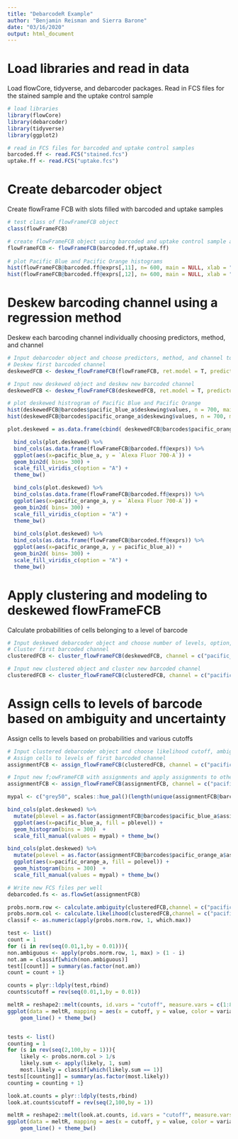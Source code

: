```yaml
---
title: "DebarcodeR Example"
author: "Benjamin Reisman and Sierra Barone"
date: "03/16/2020"
output: html_document
---
```


# Load libraries and read in data

Load flowCore, tidyverse, and debarcoder packages. Read in FCS files for the stained sample and the uptake control sample

```r

# load libraries
library(flowCore)
library(debarcoder)
library(tidyverse)
library(ggplot2)

# read in FCS files for barcoded and uptake control samples
barcoded.ff <- read.FCS("stained.fcs")
uptake.ff <- read.FCS("uptake.fcs")

```

# Create debarcoder object

Create flowFrame FCB with slots filled with barcoded and uptake samples

```r

# test class of flowFrameFCB object
class(flowFrameFCB)

# create flowFrameFCB object using barcoded and uptake control sample as flowFrames
flowFrameFCB <- flowFrameFCB(barcoded.ff,uptake.ff)
                              
# plot Pacific Blue and Pacific Orange histograms 
hist(flowFrameFCB@barcoded.ff@exprs[,11], n= 600, main = NULL, xlab = "Pacific Blue")
hist(flowFrameFCB@barcoded.ff@exprs[,12], n= 600, main = NULL, xlab = "Pacific Orange")

```
# Deskew barcoding channel using a regression method

Deskew each barcoding channel individually choosing predictors, method, and channel
```r

# Input debarcoder object and choose predictors, method, and channel to deskew (BC1)
# Deskew first barcoded channel
deskewedFCB <- deskew_flowFrameFCB(flowFrameFCB, ret.model = T, predictors = c("fsc_a","ssc_a"), channel = c("pacific_blue_a"), method = c("earth"))

# Input new deskewed object and deskew new barcoded channel
deskewedFCB <- deskew_flowFrameFCB(deskewedFCB, ret.model = T, predictors = c("fsc_a","ssc_a"), channel = c("pacific_orange_a"), method = c("earth"))

# plot deskewed histrogram of Pacific Blue and Pacific Orange
hist(deskewedFCB@barcodes$pacific_blue_a$deskewing$values, n = 700, main = NULL, xlab = "Pacific Blue")
hist(deskewedFCB@barcodes$pacific_orange_a$deskewing$values, n = 700, main = NULL, xlab = "Pacific Orange")

plot.deskewed = as.data.frame(cbind( deskewedFCB@barcodes$pacific_orange_a$deskewing$values,  deskewedFCB@barcodes$pacific_blue_a$deskewing$values))

  bind_cols(plot.deskewed) %>%
  bind_cols(as.data.frame(flowFrameFCB@barcoded.ff@exprs)) %>%
  ggplot(aes(x=pacific_blue_a, y = `Alexa Fluor 700-A`)) +
  geom_bin2d( bins= 300) + 
  scale_fill_viridis_c(option = "A") +
  theme_bw()

  bind_cols(plot.deskewed) %>%
  bind_cols(as.data.frame(flowFrameFCB@barcoded.ff@exprs)) %>%
  ggplot(aes(x=pacific_orange_a, y = `Alexa Fluor 700-A`)) +
  geom_bin2d( bins= 300) + 
  scale_fill_viridis_c(option = "A") +
  theme_bw()
  
  bind_cols(plot.deskewed) %>%
  bind_cols(as.data.frame(flowFrameFCB@barcoded.ff@exprs)) %>%
  ggplot(aes(x=pacific_orange_a, y = pacific_blue_a)) +
  geom_bin2d( bins= 300) + 
  scale_fill_viridis_c(option = "A") +
  theme_bw()
```
# Apply clustering and modeling to deskewed flowFrameFCB

Calculate probabilities of cells belonging to a level of barcode
```r

# Input deskewed debarcoder object and choose number of levels, option, distribution, and channel to cluster (BC1)
# Cluster first barcoded channel
clusteredFCB <- cluster_flowFrameFCB(deskewedFCB, channel = c("pacific_blue_a"), levels = 8, opt = "mixture", dist = "Skew.normal")

# Input new clustered object and cluster new barcoded channel
clusteredFCB <- cluster_flowFrameFCB(clusteredFCB, channel = c("pacific_orange_a"), levels = 6, opt = "mixture", dist = "Skew.normal")

```
# Assign cells to levels of barcode based on ambiguity and uncertainty

Assign cells to levels based on probabilities and various cutoffs
```r

# Input clustered debarcoder object and choose likelihood cutoff, ambiguity cutoff, and channel to assign(BC1)
# Assign cells to levels of first barcoded channel
assignmentFCB <- assign_flowFrameFCB(clusteredFCB, channel = c("pacific_blue_a") , likelihoodcut = 8, ambiguitycut = 0.2)

# Input new f;owFrameFCB with assignments and apply assignments to other barcoded channel
assignmentFCB <- assign_flowFrameFCB(assignmentFCB, channel = c("pacific_orange_a") , likelihoodcut = 8, ambiguitycut = 0.2)

mypal <- c("grey50", scales::hue_pal()(length(unique(assignmentFCB@barcodes$pacific_blue_a$assignment$values))-1))

bind_cols(plot.deskewed) %>%
  mutate(pblevel = as.factor(assignmentFCB@barcodes$pacific_blue_a$assignment$values)) %>%
  ggplot(aes(x=pacific_blue_a, fill = pblevel)) +
  geom_histogram(bins = 300)  +
  scale_fill_manual(values = mypal) + theme_bw()

bind_cols(plot.deskewed) %>%
  mutate(polevel = as.factor(assignmentFCB@barcodes$pacific_orange_a$assignment$values)) %>%
  ggplot(aes(x=pacific_orange_a, fill = polevel)) +
  geom_histogram(bins = 300)  +
  scale_fill_manual(values = mypal) + theme_bw()

# Write new FCS files per well 
debarcoded.fs <- as.flowSet(assignmentFCB)

probs.norm.row <- calculate.ambiguity(clusteredFCB,channel = c("pacific_blue_a"))
probs.norm.col <- calculate.likelihood(clusteredFCB,channel = c("pacific_blue_a"))
classif <- as.numeric(apply(probs.norm.row, 1, which.max))

test <- list()
count = 1
for (i in rev(seq(0.01,1,by = 0.01))){
non.ambiguous <- apply(probs.norm.row, 1, max) > (1 - i)
not.am = classif[which(non.ambiguous)]
test[[count]] = summary(as.factor(not.am))
count = count + 1}

counts = plyr::ldply(test,rbind)
counts$cutoff = rev(seq(0.01,1,by = 0.01))

meltR = reshape2::melt(counts, id.vars = "cutoff", measure.vars = c(1:8))
ggplot(data = meltR, mapping = aes(x = cutoff, y = value, color = variable)) +
    geom_line() + theme_bw()


tests <- list()
counting = 1
for (s in rev(seq(2,100,by = 1))){
    likely <- probs.norm.col > 1/s
    likely.sum <- apply(likely, 1, sum) 
    most.likely = classif[which(likely.sum == 1)]
tests[[counting]] = summary(as.factor(most.likely))
counting = counting + 1}

look.at.counts = plyr::ldply(tests,rbind)
look.at.counts$cutoff = rev(seq(2,100,by = 1))

meltR = reshape2::melt(look.at.counts, id.vars = "cutoff", measure.vars = c(1:8))
ggplot(data = meltR, mapping = aes(x = cutoff, y = value, color = variable)) +
    geom_line() + theme_bw()


```
